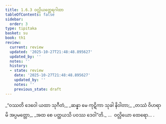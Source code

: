 ```yaml
---
title: 1.6.3 ဝလ္လိယတ္ထေရဂါထာ
tableOfContents: false
sidebar:
  order: 3
type: tipitaka
basket: su
book: th1
review:
  current: review
  updated: '2025-10-27T21:48:48.895627'
  updated_by: ''
  notes: ''
  history:
  - state: review
    date: '2025-10-27T21:48:48.895627'
    updated_by: ''
    notes: ''
    previous_state: draft
---
```



<ReviewStatus review={frontmatter.review} showDetails={true} />

<HypothesisAnnotation frontmatter={frontmatter} />

<DynamicBreadcrumb />

<Division number="53" book="th1" e="ch" v="19" p="231">

<Paragraph number="121" type="verses" book="th1">
_“ဝဿတိ ဒေဝေါ ယထာ သုဂီတံ,_  
_ဆန္နာ မေ ကုဋိကာ သုခါ နိဝါတာ;_  
_တဿံ ဝိဟရာမိ အပ္ပမတ္တော,_  
_အထ စေ ပတ္ထယသိ ပဝဿ ဒေဝါ”တိ._  


</Paragraph>
</Division>

<Paragraph number="122" type="center" book="th1">
…  ဝလ္လိယော ထေရော… .
</Paragraph>